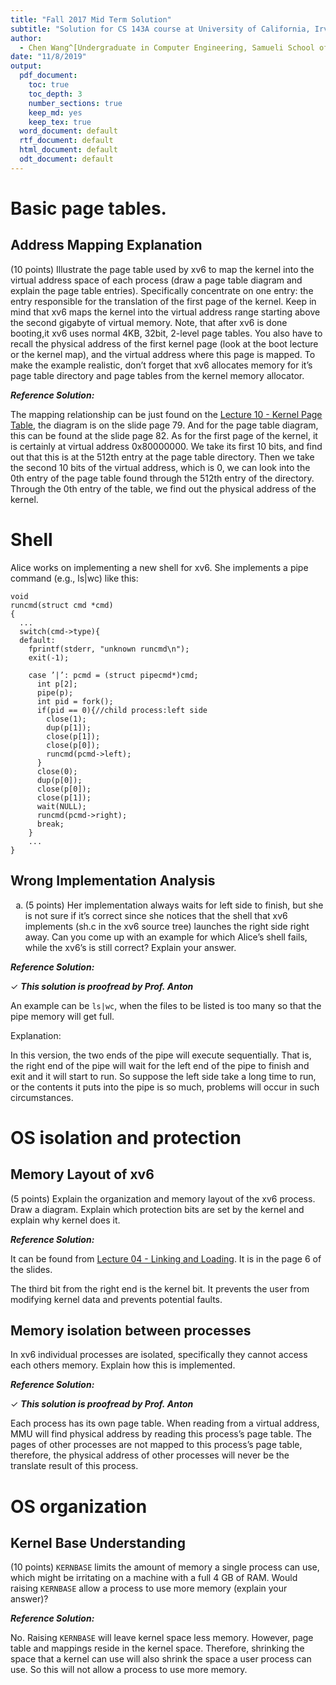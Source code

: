 ```yaml
---
title: "Fall 2017 Mid Term Solution"
subtitle: "Solution for CS 143A course at University of California, Irvine"
author: 
  - Chen Wang^[Undergraduate in Computer Engineering, Samueli School of Engineering, University of California, Irvine. (chenw23@uci.edu)]
date: "11/8/2019"
output:
  pdf_document:
    toc: true
    toc_depth: 3
    number_sections: true
    keep_md: yes
    keep_tex: true
  word_document: default
  rtf_document: default
  html_document: default
  odt_document: default
---
```


# Basic page tables.

## Address Mapping Explanation

(10 points)  Illustrate the page table used by xv6 to map the kernel into the virtual address space  of  each  process  (draw  a  page  table  diagram  and  explain  the  page  table  entries). Specifically concentrate on one entry:  the entry responsible for the translation of the first page of the kernel.  Keep in mind that xv6 maps the kernel into the virtual address range starting above the second gigabyte of virtual memory. Note, that after xv6 is done booting,it xv6 uses normal 4KB, 32bit, 2-level page tables.  You also have to recall the physical address of the first kernel page (look at the boot lecture or the kernel map), and the virtual address where this page is mapped.  To make the example realistic, don’t forget that xv6 allocates memory for it’s page table directory and page tables from the kernel memory allocator.

***Reference Solution:***

The mapping relationship can be just found on the [Lecture 10 - Kernel Page Table](https://www.ics.uci.edu/~aburtsev/143A/lectures/lecture10-kernel-page-table/lecture10-kernel-page-table.pdf), the diagram is on the slide page 79. And for the page table diagram, this can be found at the slide page 82. As for the first page of the kernel, it is certainly at virtual address 0x80000000. We take its first 10 bits, and find out that this is at the 512th entry at the page table directory. Then we take the second 10 bits of the virtual address, which is 0, we can look into the 0th entry of the page table found through the 512th entry of the directory. Through the 0th entry of the table, we find out the physical address of the kernel.

# Shell


Alice works on implementing a new shell for xv6.  She implements a pipe command (e.g., ls|wc) like this:
```
void
runcmd(struct cmd *cmd)
{
  ...
  switch(cmd->type){
  default:
    fprintf(stderr, "unknown runcmd\n");
    exit(-1);
    
    case ’|’: pcmd = (struct pipecmd*)cmd;
      int p[2];
      pipe(p);
      int pid = fork();
      if(pid == 0){//child process:left side
        close(1);
        dup(p[1]);
        close(p[1]);
        close(p[0]);
        runcmd(pcmd->left);
      }
      close(0);
      dup(p[0]);
      close(p[0]);
      close(p[1]);
      wait(NULL);
      runcmd(pcmd->right);
      break;
    }
    ...
}
```

## Wrong Implementation Analysis

(a)  (5 points)  Her implementation always waits for left side to finish, but she is not sure if it’s correct since she notices that the shell that xv6 implements (sh.c in the xv6 source tree) launches the right side right away.  Can you come up with an example for which Alice’s shell fails, while the xv6’s is still correct?  Explain your answer.

***Reference Solution:***

$\checkmark$  ***This solution is proofread by Prof. Anton***

An example can be `ls|wc`, when the files to be listed is too many so that the pipe memory will get full. 

Explanation: 

In this version, the two ends of the pipe will execute sequentially. That is, the right end of the pipe will wait for the left end of the pipe to finish and exit and it will start to run. So suppose the left side take a long time to run, or the contents it puts into the pipe is so much, problems will occur in such circumstances.

# OS isolation and protection

## Memory Layout of xv6

(5 points)  Explain the organization and memory layout of the xv6 process.  Draw a diagram.  Explain which protection bits are set by the kernel and explain why kernel does it.

***Reference Solution:***

It can be found from [Lecture 04 - Linking and Loading](https://www.ics.uci.edu/~aburtsev/143A/lectures/lecture04-linking-and-loading/lecture04-linking-and-loading.pdf). It is in the page 6 of the slides.

The third bit from the right end is the kernel bit. It prevents the user from modifying kernel data and prevents potential faults.

## Memory isolation between processes

In  xv6  individual  processes  are  isolated,  specifically  they  cannot  access  each others memory.  Explain how this is implemented.

***Reference Solution:***

$\checkmark$  ***This solution is proofread by Prof. Anton***

Each process has its own page table. When reading from a virtual address, MMU will find physical address by reading this process's page table. The pages of other processes are not mapped to this process's page table, therefore, the physical address of other processes will never be the translate result of this process.

# OS organization

## Kernel Base Understanding

(10 points) `KERNBASE` limits the amount of memory a single process can use, which might be  irritating  on  a  machine  with  a  full  4  GB  of  RAM.  Would  raising `KERNBASE` allow  a process to use more memory (explain your answer)?

***Reference Solution:***

No. Raising `KERNBASE` will leave kernel space less memory. However, page table and mappings reside in the kernel space. Therefore, shrinking the space that a kernel can use will also shrink the space a user process can use. So this will not allow a process to use more memory.